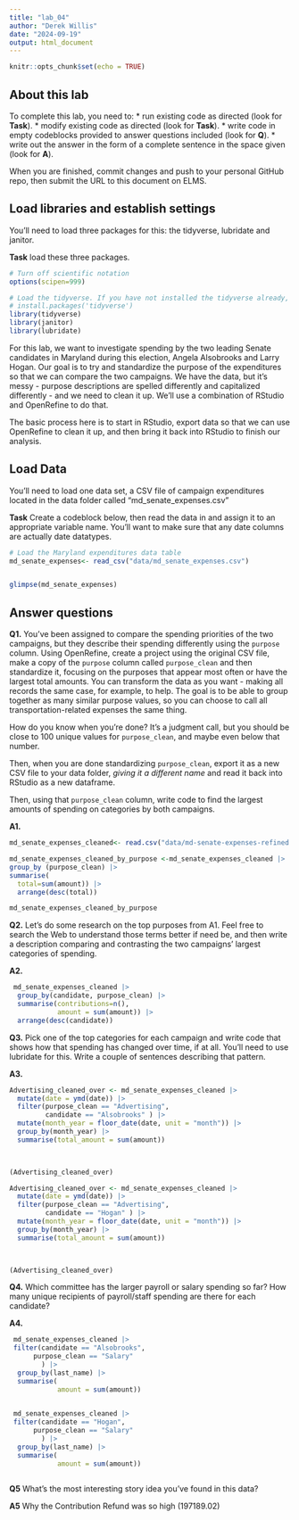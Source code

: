 ```yaml
---
title: "lab_04"
author: "Derek Willis"
date: "2024-09-19"
output: html_document
---
```


```r
knitr::opts_chunk$set(echo = TRUE)
```

## About this lab

To complete this lab, you need to: \* run existing code as directed (look for **Task**). \* modify existing code as directed (look for **Task**). \* write code in empty codeblocks provided to answer questions included (look for **Q**). \* write out the answer in the form of a complete sentence in the space given (look for **A**).

When you are finished, commit changes and push to your personal GitHub repo, then submit the URL to this document on ELMS.

## Load libraries and establish settings

You'll need to load three packages for this: the tidyverse, lubridate and janitor.

**Task** load these three packages.

```r
# Turn off scientific notation
options(scipen=999)

# Load the tidyverse. If you have not installed the tidyverse already, remove the # from the next line and run it first.  
# install.packages('tidyverse')
library(tidyverse)
library(janitor)
library(lubridate)

```

For this lab, we want to investigate spending by the two leading Senate candidates in Maryland during this election, Angela Alsobrooks and Larry Hogan. Our goal is to try and standardize the purpose of the expenditures so that we can compare the two campaigns. We have the data, but it's messy - purpose descriptions are spelled differently and capitalized differently - and we need to clean it up. We'll use a combination of RStudio and OpenRefine to do that.

The basic process here is to start in RStudio, export data so that we can use OpenRefine to clean it up, and then bring it back into RStudio to finish our analysis.

## Load Data

You'll need to load one data set, a CSV file of campaign expenditures located in the data folder called "md_senate_expenses.csv"

**Task** Create a codeblock below, then read the data in and assign it to an appropriate variable name. You'll want to make sure that any date columns are actually date datatypes.

```r
# Load the Maryland expenditures data table
md_senate_expenses<- read_csv("data/md_senate_expenses.csv")


glimpse(md_senate_expenses)
```

## Answer questions

**Q1.** You've been assigned to compare the spending priorities of the two campaigns, but they describe their spending differently using the `purpose` column. Using OpenRefine, create a project using the original CSV file, make a copy of the `purpose` column called `purpose_clean` and then standardize it, focusing on the purposes that appear most often or have the largest total amounts. You can transform the data as you want - making all records the same case, for example, to help. The goal is to be able to group together as many similar purpose values, so you can choose to call all transportation-related expenses the same thing.

How do you know when you're done? It's a judgment call, but you should be close to 100 unique values for `purpose_clean`, and maybe even below that number.

Then, when you are done standardizing `purpose_clean`, export it as a new CSV file to your data folder, *giving it a different name* and read it back into RStudio as a new dataframe.

Then, using that `purpose_clean` column, write code to find the largest amounts of spending on categories by both campaigns.

**A1.**

```r
md_senate_expenses_cleaned<- read.csv("data/md-senate-expenses-refined.csv")


```
```r
md_senate_expenses_cleaned_by_purpose <-md_senate_expenses_cleaned |>
group_by (purpose_clean) |>
summarise( 
  total=sum(amount)) |> 
  arrange(desc(total))

md_senate_expenses_cleaned_by_purpose

```

**Q2.** Let's do some research on the top purposes from A1. Feel free to search the Web to understand those terms better if need be, and then write a description comparing and contrasting the two campaigns' largest categories of spending.

**A2.**
```r
 md_senate_expenses_cleaned |>
  group_by(candidate, purpose_clean) |>
  summarise(contributions=n(),
            amount = sum(amount)) |> 
  arrange(desc(candidate))

```
**Q3.** Pick one of the top categories for each campaign and write code that shows how that spending has changed over time, if at all. You'll need to use lubridate for this. Write a couple of sentences describing that pattern.

**A3.**

```r

Advertising_cleaned_over <- md_senate_expenses_cleaned |>
  mutate(date = ymd(date)) |>
  filter(purpose_clean == "Advertising",
         candidate == "Alsobrooks" ) |>
  mutate(month_year = floor_date(date, unit = "month")) |>
  group_by(month_year) |>
  summarise(total_amount = sum(amount)) 
  


(Advertising_cleaned_over)
```
```r

Advertising_cleaned_over <- md_senate_expenses_cleaned |>
  mutate(date = ymd(date)) |>
  filter(purpose_clean == "Advertising",
         candidate == "Hogan" ) |>
  mutate(month_year = floor_date(date, unit = "month")) |>
  group_by(month_year) |>
  summarise(total_amount = sum(amount)) 
  


(Advertising_cleaned_over)
```
**Q4.** Which committee has the larger payroll or salary spending so far? How many unique recipients of payroll/staff spending are there for each candidate?

**A4.**

```r

 md_senate_expenses_cleaned |>
 filter(candidate == "Alsobrooks",
      purpose_clean == "Salary"
        ) |>
  group_by(last_name) |>
  summarise(
            amount = sum(amount)) 
  

```
```r

 md_senate_expenses_cleaned |>
 filter(candidate == "Hogan",
      purpose_clean == "Salary"
        ) |>
  group_by(last_name) |>
  summarise(
            amount = sum(amount)) 
  

```

**Q5** What's the most interesting story idea you've found in this data?

**A5**
Why the Contribution Refund	was so high (197189.02) 	
